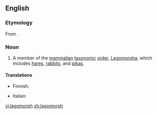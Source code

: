 ==English==

===Etymology===
From {{etyl|NL.}} {{term|Lagomorpha|lang=la}}.

===Noun===
{{wikipedia}}
{{en-noun}}

# A member of the [[mammal]]ian [[taxonomic]] [[order]], [[Lagomorpha]], which includes [[hare]]s, [[rabbit]]s, and [[pika]]s.

====Translations====
{{trans-top}}
* Finnish: {{t-|fi|jäniseläin}}
{{trans-mid}}
* Italian: {{t-|it|lagomorfo}}
{{trans-bottom}}

[[vi:lagomorph]]
[[zh:lagomorph]]